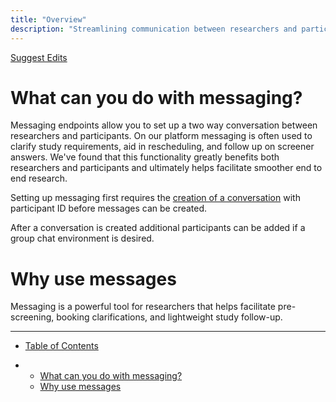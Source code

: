 ```yaml
---
title: "Overview"
description: "Streamlining communication between researchers and participants"
---
```


[Suggest Edits](/edit/messaging-overview-copy)

# What can you do with messaging?

Messaging endpoints allow you to set up a two way conversation between researchers and participants. On our platform messaging is often used to clarify study requirements, aid in rescheduling, and follow up on screener answers. We've found that this functionality greatly benefits both researchers and participants and ultimately helps facilitate smoother end to end research.

Setting up messaging first requires the [creation of a conversation](/reference/conversationscontroller_create) with participant ID before messages can be created.

After a conversation is created additional participants can be added if a group chat environment is desired.

# Why use messages

Messaging is a powerful tool for researchers that helps facilitate pre-screening, booking clarifications, and lightweight study follow-up.

***

* [Table of Contents](#)

* * [What can you do with messaging?](#what-can-you-do-with-messaging)
  * [Why use messages](#why-use-messages)
